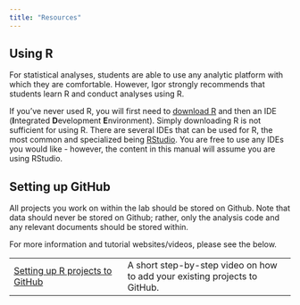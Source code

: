 ```yaml
---
title: "Resources"
---
```


## Using R

For statistical analyses, students are able to use any analytic platform with which they are comfortable. However, Igor strongly recommends that students learn R and conduct analyses using R.

If you've never used R, you will first need to [download R](https://cran.r-project.org/) and then an IDE (**I**ntegrated **D**evelopment **E**nvironment). Simply downloading R is not sufficient for using R. There are several IDEs that can be used for R, the most common and specialized being [RStudio](https://posit.co/). You are free to use any IDEs you would like - however, the content in this manual will assume you are using RStudio.

## Setting up GitHub

All projects you work on within the lab should be stored on Github. Note that data should never be stored on Github; rather, only the analysis code and any relevant documents should be stored within.

For more information and tutorial websites/videos, please see the below.

|                                                                                |                                                                            |
|-----------------------------|-------------------------------------------|
| [Setting up R projects to GitHub](https://www.youtube.com/watch?v=bUoN85QvC10) | A short step-by-step video on how to add your existing projects to GitHub. |
